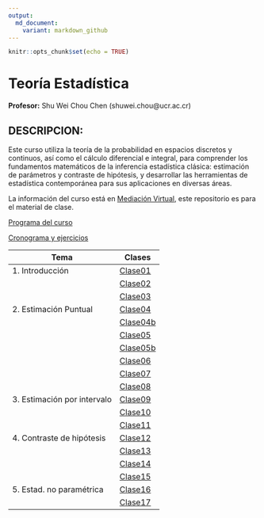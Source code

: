 ```yaml
---
output:
  md_document:
    variant: markdown_github
---
```


```r
knitr::opts_chunk$set(echo = TRUE)
```

# Teoría Estadística

**Profesor:** Shu Wei Chou Chen (shuwei.chou@ucr.ac.cr)


## DESCRIPCION:


Este curso utiliza la teoría de la probabilidad en espacios discretos y continuos, así como el cálculo diferencial e integral, para comprender los fundamentos matemáticos de la inferencia estadística clásica: estimación de parámetros y contraste de hipótesis, y desarrollar las herramientas de estadística contemporánea para sus aplicaciones en diversas áreas. 


La información del curso está en [Mediación Virtual](https://mv1.mediacionvirtual.ucr.ac.cr/course/view.php?id=34897), este repositorio es para el material de clase. 



<a href="Programa-XS3310.pdf">Programa del curso</a>


<a href="https://docs.google.com/spreadsheets/d/1MAGOqFPWk_utN8ucXHEQULb13s6497u2-gBMvLd5IVg/edit?usp=sharing">Cronograma y ejercicios</a>


| Tema                        |  Clases                               |
|-----------------------------|---------------------------------------|
| 1. Introducción             |       [Clase01](XS3310-I24_01.html)   |       
|                             |       [Clase02](XS3310-I24_02.html)   |   
|                             |       [Clase03](XS3310-I24_03.html)   |       
| 2. Estimación Puntual       |       [Clase04](XS3310-I24_04.html)   |  
|                             |       [Clase04b](XS3310-I24_04b.html) |
|                             |       [Clase05](XS3310-I24_05.html)   |      
|                             |       [Clase05b](XS3310-I24_05b.html) |     
|                             |       [Clase06](XS3310-I24_06.html)   |       
|                             |       [Clase07](XS3310-I24_07.html)   |      
|                             |       [Clase08](XS3310-I24_08.html)   | 
| 3. Estimación por intervalo |       [Clase09](XS3310-I24_09.html)   |  
|                             |       [Clase10](XS3310-I24_10.html)   | 
|                             |       [Clase11](XS3310-I24_11.html)   | 
| 4. Contraste de hipótesis   |       [Clase12](XS3310-I24_12.html)   |  
|                             |       [Clase13](XS3310-I24_13.html)   | 
|                             |       [Clase14](XS3310-I24_14.html)   | 
|                             |       [Clase15](XS3310-I24_15.html)   | 
| 5. Estad. no paramétrica    |       [Clase16](XS3310-I24_16.html)   |  
|                             |       [Clase17](XS3310-I24_17.html)   | 

